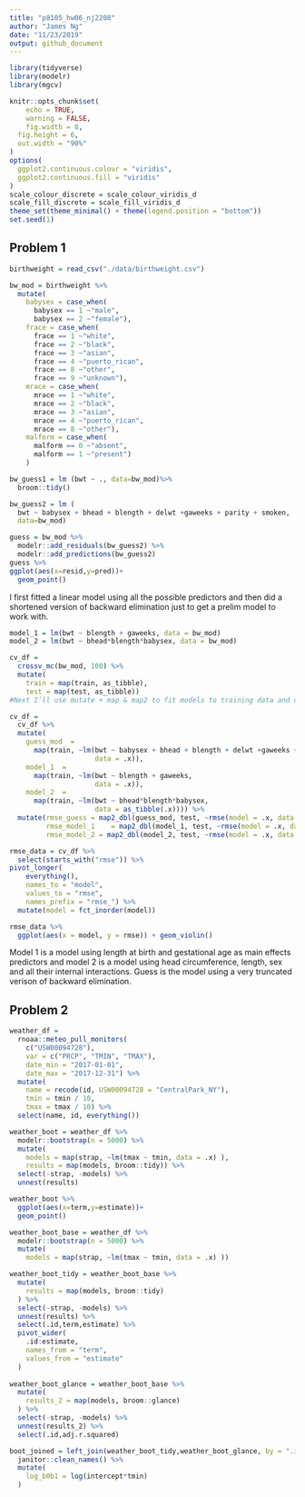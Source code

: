 ```yaml
---
title: "p8105_hw06_nj2208"
author: "James Ng"
date: "11/23/2019"
output: github_document
---
```


```r
library(tidyverse)
library(modelr)
library(mgcv)

knitr::opts_chunk$set(
	echo = TRUE,
	warning = FALSE,
	fig.width = 8, 
  fig.height = 6,
  out.width = "90%"
)
options(
  ggplot2.continuous.colour = "viridis",
  ggplot2.continuous.fill = "viridis"
)
scale_colour_discrete = scale_colour_viridis_d
scale_fill_discrete = scale_fill_viridis_d
theme_set(theme_minimal() + theme(legend.position = "bottom"))
set.seed(1)

```

## Problem 1

```r
birthweight = read_csv("./data/birthweight.csv")
```

```r
bw_mod = birthweight %>% 
  mutate(
    babysex = case_when(
      babysex == 1 ~"male",
      babysex == 2 ~"female"),
    frace = case_when(
      frace == 1 ~"white",
      frace == 2 ~"black",
      frace == 3 ~"asian",
      frace == 4 ~"puerto_rican",
      frace == 8 ~"other",
      frace == 9 ~"unknown"),
    mrace = case_when(
      mrace == 1 ~"white",
      mrace == 2 ~"black",
      mrace == 3 ~"asian",
      mrace == 4 ~"puerto_rican",
      mrace == 8 ~"other"),
    malform = case_when(
      malform == 0 ~"absent",
      malform == 1 ~"present")
    )
```

```r
bw_guess1 = lm (bwt ~ ., data=bw_mod)%>% 
  broom::tidy()

bw_guess2 = lm (
  bwt ~ babysex + bhead + blength + delwt +gaweeks + parity + smoken, 
  data=bw_mod)
```

```r
guess = bw_mod %>% 
  modelr::add_residuals(bw_guess2) %>%  
  modelr::add_predictions(bw_guess2)
guess %>% 
ggplot(aes(x=resid,y=pred))+
  geom_point()

```

I first fitted a linear model using all the possible predictors and then did a shortened version of backward elimination just to get a prelim model to work with.

```r
model_1 = lm(bwt ~ blength + gaweeks, data = bw_mod)
model_2 = lm(bwt ~ bhead*blength*babysex, data = bw_mod)
```

```r
cv_df =
  crossv_mc(bw_mod, 100) %>% 
  mutate(
    train = map(train, as_tibble),
    test = map(test, as_tibble))
#Next I’ll use mutate + map & map2 to fit models to training data and obtain corresponding RMSEs for the testing data.

cv_df = 
  cv_df %>% 
  mutate(
    guess_mod  = 
      map(train, ~lm(bwt ~ babysex + bhead + blength + delwt +gaweeks + parity + smoken, 
                     data = .x)),
    model_1  = 
      map(train, ~lm(bwt ~ blength + gaweeks, 
                     data = .x)),
    model_2  = 
      map(train, ~lm(bwt ~ bhead*blength*babysex, 
                     data = as_tibble(.x)))) %>% 
  mutate(rmse_guess = map2_dbl(guess_mod, test, ~rmse(model = .x, data = .y)),
         rmse_model_1    = map2_dbl(model_1, test, ~rmse(model = .x, data = .y)),
         rmse_model_2 = map2_dbl(model_2, test, ~rmse(model = .x, data = .y)))

rmse_data = cv_df %>% 
  select(starts_with("rmse")) %>% 
pivot_longer(
    everything(),
    names_to = "model", 
    values_to = "rmse",
    names_prefix = "rmse_") %>% 
  mutate(model = fct_inorder(model))

rmse_data %>% 
  ggplot(aes(x = model, y = rmse)) + geom_violin()
```

Model 1 is a model using length at birth and gestational age as main effects predictors and model 2 is a model using head circumference, length, sex and all their internal interactions. Guess is the model using a very truncated verison of backward elimination.

## Problem 2

```r
weather_df = 
  rnoaa::meteo_pull_monitors(
    c("USW00094728"),
    var = c("PRCP", "TMIN", "TMAX"), 
    date_min = "2017-01-01",
    date_max = "2017-12-31") %>%
  mutate(
    name = recode(id, USW00094728 = "CentralPark_NY"),
    tmin = tmin / 10,
    tmax = tmax / 10) %>%
  select(name, id, everything())
```

```r
weather_boot = weather_df %>% 
  modelr::bootstrap(n = 5000) %>% 
  mutate(
    models = map(strap, ~lm(tmax ~ tmin, data = .x) ),
    results = map(models, broom::tidy)) %>% 
  select(-strap, -models) %>% 
  unnest(results)

weather_boot %>% 
  ggplot(aes(x=term,y=estimate))+
  geom_point()

```

```r
weather_boot_base = weather_df %>% 
  modelr::bootstrap(n = 5000) %>% 
  mutate(
    models = map(strap, ~lm(tmax ~ tmin, data = .x) ))

weather_boot_tidy = weather_boot_base %>% 
  mutate(
    results = map(models, broom::tidy)
  ) %>% 
  select(-strap, -models) %>% 
  unnest(results) %>% 
  select(.id,term,estimate) %>% 
  pivot_wider(
    .id:estimate,
    names_from = "term",
    values_from = "estimate"
  )
  
weather_boot_glance = weather_boot_base %>% 
  mutate(
    results_2 = map(models, broom::glance)
  ) %>% 
  select(-strap, -models) %>% 
  unnest(results_2) %>% 
  select(.id,adj.r.squared)

boot_joined = left_join(weather_boot_tidy,weather_boot_glance, by = ".id") %>% 
  janitor::clean_names() %>% 
  mutate(
    log_b0b1 = log(intercept*tmin)
  )
  
```




